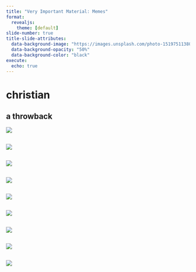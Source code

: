 ```yaml
---
title: "Very Important Material: Memes"
format:
  revealjs:
    theme: [default]
slide-number: true
title-slide-attributes:
  data-background-image: "https://images.unsplash.com/photo-1519751138087-5bf79df62d5b"
  data-background-opacity: "50%"
  data-background-color: "black"
execute: 
  echo: true
---
```


# christian

## a throwback 

![](graphics/memes/shocked_pikachu_any_analysis.png)

## 

![](graphics/memes/christians/r-on-a-car.jpg)

## 

![](graphics/memes/christians/run.jpg)

## 

![](graphics/memes/christians/purrr_map_sprinkle.png)

## 

![](graphics/memes/christians/amsterdam.webp)

## 

![](graphics/memes/christians/oreilly.png)

## 

![](graphics/memes/christians/smiling-because-r.jpg)

## 

![](graphics/memes/christians/waiting_for_r.jpg)

## 

![](graphics/memes/christians/who_would_win.jpg)


